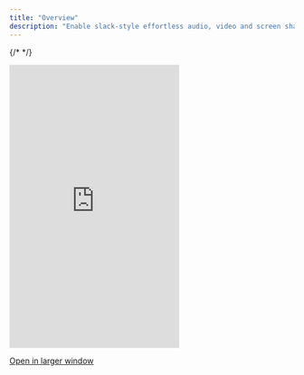 ```yaml
---
title: "Overview"
description: "Enable slack-style effortless audio, video and screen sharing discussions inside your own product. It even comes with built in chat."
---
```

{/* <script>var SUPERFLOW_TOOLBAR_API_KEY="aU1MxKP0rca2UXwKi8bl"; var SUPERFLOW_TOOLBAR_PROJECT_ID="8447060215973283";</script> */}


  <Frame>
  <iframe
    src="https://landing-page-demo-velt.vercel.app/?feature=huddle"
    scrolling="no"
    frameborder="0"
    class="w-full"
    height="500px"
    allow="display-capture; camera; microphone;displayCapture;"
  ></iframe>
  </Frame>


  [Open in larger window](https://landing-page-demo-velt.vercel.app/?feature=huddle)